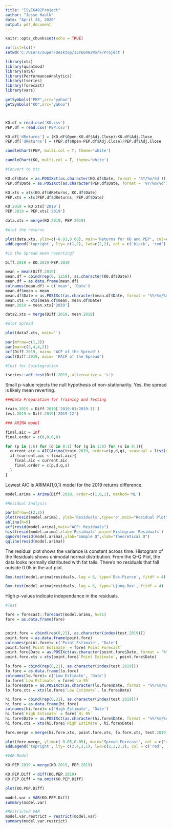 ---
title: "ISyE6402Project"
author: "Jesse Haulk"
date: "April 24, 2020"
output: pdf_document
---

```{r setup, include=FALSE}
knitr::opts_chunk$set(echo = TRUE)
```

```{r}
rm(list=ls())
setwd('C:/Users/super/Desktop/ISYE6402Work/Project')
```

```{r}
library(xts)
library(quantmod)
library(aTSA)
library(PerformanceAnalytics)
library(tseries)
library(forecast)
library(vars)
```


```{r}

getSymbols("PEP",src="yahoo")
getSymbols("KO",src="yahoo")



KO.df = read.csv('KO.csv')
PEP.df = read.csv('PEP.csv')

KO.df['dReturns'] = (KO.df$Open-KO.df$Adj.Close)/KO.df$Adj.Close
PEP.df['dReturns'] = (PEP.df$Open-PEP.df$Adj.Close)/PEP.df$Adj.Close

```

```{r}
candleChart(PEP, multi.col = T, theme='white')
```

```{r}
candleChart(KO, multi.col = T, theme='white')

```


```{r}
#Convert to xts

KO.df$Date = as.POSIXct(as.character(KO.df$Date, format = '%Y/%m/%d'))
PEP.df$Date = as.POSIXct(as.character(PEP.df$Date, format = '%Y/%m/%d'))

KO.xts = xts(KO.df$dReturns, KO.df$Date)
PEP.xts = xts(PEP.df$dReturns, PEP.df$Date)

KO.2019 = KO.xts['2019']
PEP.2019 = PEP.xts['2019']

data.xts = merge(KO.2019, PEP.2019)
```

```{r}
#plot the returns

plot(data.xts, ylim=c(-0.01,0.08), main='Returns for KO and PEP', col=c('black', 'red'), lty = c(1,2))
addLegend('topright', lty= c(1,2), lwd=c(2,2), col = c('black', 'red'), bg='white', bty='o')


```

```{r}
#is the Spread mean reverting?

Diff.2019 = KO.2019-PEP.2019

mean = mean(Diff.2019)
mean.df = cbind(rep(0, 1259), as.character(KO.df$Date))
mean.df = as.data.frame(mean.df)
colnames(mean.df) = c('mean', 'Date')
mean.df$mean = mean
mean.df$Date = as.POSIXct(as.character(mean.df$Date, format = '%Y/%m/%d'))
mean.xts = xts(mean.df$mean, mean.df$Date)
mean.2019 = mean.xts['2019']

data2.xts = merge(Diff.2019, mean.2019)
```

```{r}
#plot Spread

plot(data2.xts, main='')

```


```{r}
par(mfrow=c(1,2))
par(mar=c(5,4,4,2))
acf(Diff.2019, main= 'ACF of the Spread')
pacf(Diff.2019, main= 'PACF of the Spread')

```


```{r}
#Test for Cointegration

tseries::adf.test(Diff.2019, alternative = 's')

```

Small p-value rejects the null hypothesis of non-stationarity.
Yes, the spread is likely mean reverting.

```{r}
###Data Preparation for Training and Testing

train.2019 = Diff.2019['2019-01/2019-11']
test.2019 = Diff.2019['2019-12']

```

```{r}

### ARIMA model

final.aic = Inf
final.order = c(0,0,0,0)

for (p in 1:6) for (d in 0:1) for (q in 1:6) for (s in 0:1){
  current.aic = AIC(Arima(train.2019, order=c(p,d,q), seasonal = list(order=c(0,s,0)), method='ML'))
  if (current.aic < final.aic){
    final.aic = current.aic
    final.order = c(p,d,q,s)
  }
}

```

Lowest AIC is ARIMA(1,0,1) model for the 2019 returns difference.

```{r}

model.arima = Arima(Diff.2019, order=c(1,0,1), method='ML')

```


```{r}
#Residual Analysis

par(mfrow=c(2,2)) 
plot(resid(model.arima), ylab='Residuals',type='o',main="Residual Plot") 
abline(h=0) 
acf(resid(model.arima),main="ACF: Residuals")
hist(resid(model.arima),xlab='Residuals',main='Histogram: Residuals') 
qqnorm(resid(model.arima),ylab="Sample Q",xlab="Theoretical Q") 
qqline(resid(model.arima))


```

The residual plot shows the variance is constant across time. Histogram of the Residuals shows unimodal normal distribution. From the Q-Q Plot, the data looks normally distributed with fat tails. There's no residuals that fall outside 0.05 in the acf plot.

```{r}
Box.test(model.arima$residuals, lag = 6, type='Box-Pierce', fitdf = 4)

Box.test(model.arima$residuals, lag = 6, type='Ljung-Box', fitdf = 4)
```

High p-values indicate independance in the residuals.

```{r}
#Test

fore = forecast::forecast(model.arima, h=21)
fore = as.data.frame(fore)


point.fore = cbind(rep(0,21), as.character(index(test.2019)))
point.fore = as.data.frame(point.fore)
colnames(point.fore)= c('Point Estimate', 'Date')
point.fore$`Point Estimate` = fore$`Point Forecast`
point.fore$Date = as.POSIXct(as.character(point.fore$Date, format = '%Y/%m/%d'))
point.fore.xts = xts(point.fore$`Point Estimate`, point.fore$Date)

lo.fore = cbind(rep(0,21), as.character(index(test.2019)))
lo.fore = as.data.frame(lo.fore)
colnames(lo.fore)= c('Low Estimate', 'Date')
lo.fore$`Low Estimate` = fore$`Lo 95`
lo.fore$Date = as.POSIXct(as.character(lo.fore$Date, format = '%Y/%m/%d'))
lo.fore.xts = xts(lo.fore$`Low Estimate`, lo.fore$Date)

hi.fore = cbind(rep(0,21), as.character(index(test.2019)))
hi.fore = as.data.frame(hi.fore)
colnames(hi.fore)= c('High Estimate', 'Date')
hi.fore$`High Estimate` = fore$`Hi 95`
hi.fore$Date = as.POSIXct(as.character(hi.fore$Date, format = '%Y/%m/%d'))
hi.fore.xts = xts(hi.fore$`High Estimate`, hi.fore$Date)

fore.merge = merge(hi.fore.xts, point.fore.xts, lo.fore.xts, test.2019)
```

```{r}
plot(fore.merge, ylim=c(-0.05,0.05), main='Spread Forecast', col = c('red', 'blue', 'red', 'black'), lty= c(2,4,2,1))
addLegend('topright', lty= c(2,4,2,1), lwd=c(2,2,2,2), col = c('red', 'blue', 'red', 'black'), bg='white', bty='o')

```


```{r}
#VAR Model

KO.PEP.2019 = merge(KO.2019, PEP.2019)

KO.PEP.Diff = diff(KO.PEP.2019)
KO.PEP.Diff = na.omit(KO.PEP.Diff)

plot(KO.PEP.Diff)
```

```{r}

model.var = VAR(KO.PEP.Diff)
summary(model.var)
```

```{r}
#Restricted VAR
model.var.restrict = restrict(model.var)
summary(model.var.restrict)

```























